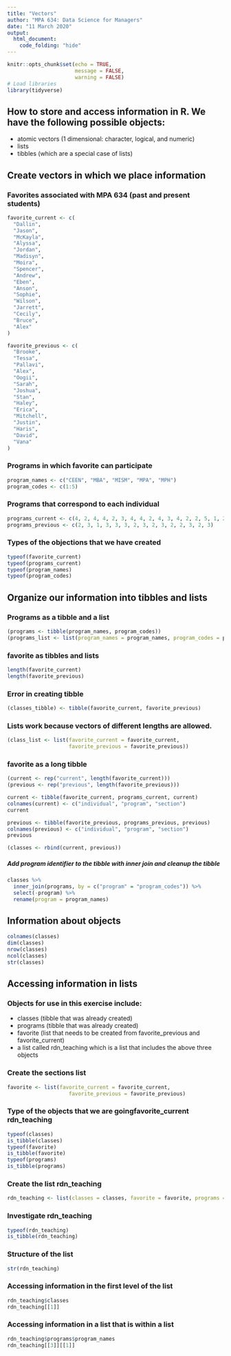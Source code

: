 ```yaml
---
title: "Vectors"
author: "MPA 634: Data Science for Managers"
date: "11 March 2020"
output: 
  html_document:
    code_folding: "hide"
---
```


```r
knitr::opts_chunk$set(echo = TRUE,
                      message = FALSE,
                      warning = FALSE)
# Load libraries
library(tidyverse)
```

## How to store and access information in R. We have the following possible objects:  

*  atomic vectors (1 dimensional: character, logical, and numeric)
*  lists
*  tibbles (which are a special case of lists)  

## Create vectors in which we place information 

### Favorites associated with MPA 634 (past and present students)

```r
favorite_current <- c(
  "Dallin",
  "Jason",
  "McKayla",
  "Alyssa",
  "Jordan",
  "Madisyn",
  "Moira",
  "Spencer",
  "Andrew",
  "Eben",
  "Anson",
  "Sophie",
  "Wilson",
  "Jarrett",
  "Cecily",
  "Bruce",
  "Alex"
)

favorite_previous <- c(
  "Brooke",
  "Tessa",
  "Pallavi",
  "Alex",
  "Oogii",
  "Sarah",
  "Joshua",
  "Stan",
  "Haley",
  "Erica",
  "Mitchell",
  "Justin",
  "Haris",
  "David",
  "Vana"
)
```

### Programs in which favorite can participate  

```r
program_names <- c("CEEN", "MBA", "MISM", "MPA", "MPH")
program_codes <- c(1:5)
```

### Programs that correspond to each individual  

```r
programs_current <- c(4, 2, 4, 4, 2, 3, 4, 4, 2, 4, 3, 4, 2, 2, 5, 1, 2)
programs_previous <- c(2, 3, 1, 3, 3, 3, 2, 3, 2, 3, 2, 2, 3, 2, 3)
```

### Types of the objections that we have created

```r
typeof(favorite_current)
typeof(programs_current)
typeof(program_names)
typeof(program_codes)
```

## Organize our information into tibbles and lists

### Programs as a tibble and a list

```r
(programs <- tibble(program_names, program_codes))
(programs_list <- list(program_names = program_names, program_codes = program_codes))
```

### favorite as tibbles and lists

```r
length(favorite_current)
length(favorite_previous)
```

### Error in creating tibble
```r
(classes_tibble) <- tibble(favorite_current, favorite_previous)
```

### Lists work because vectors of different lengths are allowed.
```r
(class_list <- list(favorite_current = favorite_current,
                    favorite_previous = favorite_previous))
```

### favorite as a long tibble

```r
(current <- rep("current", length(favorite_current)))
(previous <- rep("previous", length(favorite_previous)))

current <- tibble(favorite_current, programs_current, current)
colnames(current) <- c("individual", "program", "section")
current

previous <- tibble(favorite_previous, programs_previous, previous)
colnames(previous) <- c("individual", "program", "section")
previous

(classes <- rbind(current, previous))
```

##### Add program identifier to the tibble with inner join and cleanup the tibble
```r
classes %>% 
  inner_join(programs, by = c("program" = "program_codes")) %>% 
  select(-program) %>% 
  rename(program = program_names)
```

## Information about objects

```r
colnames(classes)
dim(classes)
nrow(classes)
ncol(classes)
str(classes)
```

## Accessing information in lists

### Objects for use in this exercise include:

*  classes (tibble that was already created)
*  programs (tibble that was already created)
*  favorite (list that needs to be created from favorite_previous and favorite_current)
*  a list called rdn_teaching which is a list that includes the above three objects

### Create the sections list

```r
favorite <- list(favorite_current = favorite_current,
                    favorite_previous = favorite_previous)
``` 

### Type of the objects that we are goingfavorite_current rdn_teaching

```r
typeof(classes)
is_tibble(classes)
typeof(favorite)
is_tibble(favorite)
typeof(programs)
is_tibble(programs)
```

### Create the list rdn_teaching

```r
rdn_teaching <- list(classes = classes, favorite = favorite, programs = programs)
```

### Investigate rdn_teaching

```r
typeof(rdn_teaching)
is_tibble(rdn_teaching)
```

### Structure of the list  

```r
str(rdn_teaching)
```
### Accessing information in the first level of the list

```r
rdn_teaching$classes
rdn_teaching[[1]]
```

### Accessing information in a list that is within a list

```r
rdn_teaching$programs$program_names
rdn_teaching[[3]][[1]]
```  